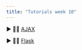 ```yaml
---
title: "Tutorials week 10"
---
```


 ▶ 👨‍🏫 [AJAX](https://github.com/SQ4007-2025/website/raw/refs/heads/master/tutorials/week_10/10.ajax.pptx)

 ▶ 👨‍🏫 [Flask](https://github.com/SQ4007-2025/website/raw/refs/heads/master/tutorials/week_10/10.flask.pptx)